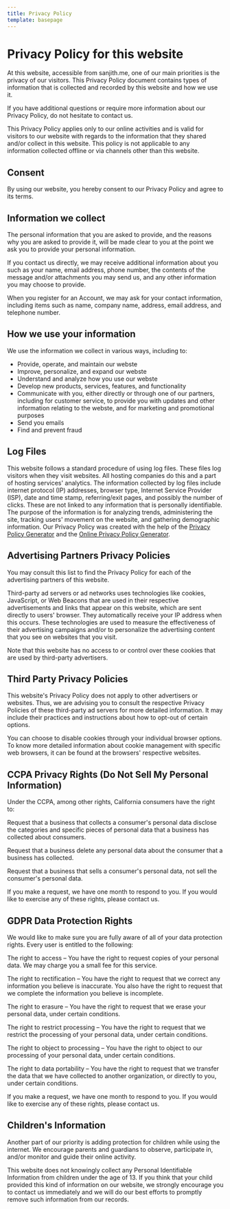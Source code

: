 ```yaml
---
title: Privacy Policy
template: basepage
---
```


# Privacy Policy for this website

At this website, accessible from sanjith.me, one of our main priorities is the privacy of our visitors. This Privacy Policy document contains types of information that is collected and recorded by this website and how we use it.

If you have additional questions or require more information about our Privacy Policy, do not hesitate to contact us.

This Privacy Policy applies only to our online activities and is valid for visitors to our website with regards to the information that they shared and/or collect in this website. This policy is not applicable to any information collected offline or via channels other than this website.

## Consent

By using our website, you hereby consent to our Privacy Policy and agree to its terms.

## Information we collect

The personal information that you are asked to provide, and the reasons why you are asked to provide it, will be made clear to you at the point we ask you to provide your personal information.

If you contact us directly, we may receive additional information about you such as your name, email address, phone number, the contents of the message and/or attachments you may send us, and any other information you may choose to provide.

When you register for an Account, we may ask for your contact information, including items such as name, company name, address, email address, and telephone number.

## How we use your information

We use the information we collect in various ways, including to:

- Provide, operate, and maintain our webste
- Improve, personalize, and expand our webste
- Understand and analyze how you use our webste
- Develop new products, services, features, and functionality
- Communicate with you, either directly or through one of our partners, including for customer service, to provide you with updates and other information relating to the webste, and for marketing and promotional purposes
- Send you emails
- Find and prevent fraud

## Log Files

This website follows a standard procedure of using log files. These files log visitors when they visit websites. All hosting companies do this and a part of hosting services' analytics. The information collected by log files include internet protocol (IP) addresses, browser type, Internet Service Provider (ISP), date and time stamp, referring/exit pages, and possibly the number of clicks. These are not linked to any information that is personally identifiable. The purpose of the information is for analyzing trends, administering the site, tracking users' movement on the website, and gathering demographic information. Our Privacy Policy was created with the help of the [Privacy Policy Generator](https://www.privacypolicygenerator.info) and the [Online Privacy Policy Generator](https://www.privacypolicyonline.com/privacy-policy-generator/).

## Advertising Partners Privacy Policies

You may consult this list to find the Privacy Policy for each of the advertising partners of this website.

Third-party ad servers or ad networks uses technologies like cookies, JavaScript, or Web Beacons that are used in their respective advertisements and links that appear on this website, which are sent directly to users' browser. They automatically receive your IP address when this occurs. These technologies are used to measure the effectiveness of their advertising campaigns and/or to personalize the advertising content that you see on websites that you visit.

Note that this website has no access to or control over these cookies that are used by third-party advertisers.

## Third Party Privacy Policies

This website's Privacy Policy does not apply to other advertisers or websites. Thus, we are advising you to consult the respective Privacy Policies of these third-party ad servers for more detailed information. It may include their practices and instructions about how to opt-out of certain options.

You can choose to disable cookies through your individual browser options. To know more detailed information about cookie management with specific web browsers, it can be found at the browsers' respective websites.

## CCPA Privacy Rights (Do Not Sell My Personal Information)

Under the CCPA, among other rights, California consumers have the right to:

Request that a business that collects a consumer's personal data disclose the categories and specific pieces of personal data that a business has collected about consumers.

Request that a business delete any personal data about the consumer that a business has collected.

Request that a business that sells a consumer's personal data, not sell the consumer's personal data.

If you make a request, we have one month to respond to you. If you would like to exercise any of these rights, please contact us.

## GDPR Data Protection Rights

We would like to make sure you are fully aware of all of your data protection rights. Every user is entitled to the following:

The right to access – You have the right to request copies of your personal data. We may charge you a small fee for this service.

The right to rectification – You have the right to request that we correct any information you believe is inaccurate. You also have the right to request that we complete the information you believe is incomplete.

The right to erasure – You have the right to request that we erase your personal data, under certain conditions.

The right to restrict processing – You have the right to request that we restrict the processing of your personal data, under certain conditions.

The right to object to processing – You have the right to object to our processing of your personal data, under certain conditions.

The right to data portability – You have the right to request that we transfer the data that we have collected to another organization, or directly to you, under certain conditions.

If you make a request, we have one month to respond to you. If you would like to exercise any of these rights, please contact us.

## Children's Information

Another part of our priority is adding protection for children while using the internet. We encourage parents and guardians to observe, participate in, and/or monitor and guide their online activity.

This website does not knowingly collect any Personal Identifiable Information from children under the age of 13\. If you think that your child provided this kind of information on our website, we strongly encourage you to contact us immediately and we will do our best efforts to promptly remove such information from our records.
